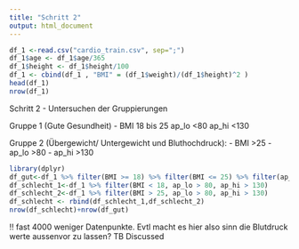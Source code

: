 ```yaml
---
title: "Schritt 2"
output: html_document
---
```

```r
df_1 <-read.csv("cardio_train.csv", sep=";")
df_1$age <- df_1$age/365
df_1$height <- df_1$height/100
df_1 <- cbind(df_1 , "BMI" = (df_1$weight)/(df_1$height)^2 )
head(df_1)
nrow(df_1)
```

Schritt 2 - Untersuchen der Gruppierungen



Gruppe 1 (Gute Gesundheit) 
- BMI 18 bis 25
ap_lo <80
ap_hi <130


Gruppe 2 (Übergewicht/ Untergewicht und Bluthochdruck):
- BMI >25
- ap_lo >80
- ap_hi >130

```r
library(dplyr)
df_gut<-df_1 %>% filter(BMI >= 18) %>% filter(BMI <= 25) %>% filter(ap_lo<=80) %>%filter(ap_hi<=130)
df_schlecht_1<-df_1 %>% filter(BMI < 18, ap_lo > 80, ap_hi > 130)
df_schlecht_2<-df_1 %>% filter(BMI > 25, ap_lo > 80, ap_hi > 130)
df_schlecht <- rbind(df_schlecht_1,df_schlecht_2)
nrow(df_schlecht)+nrow(df_gut)

```

!! fast 4000 weniger Datenpunkte. Evtl macht es hier also sinn die Blutdruck werte aussenvor zu lassen?
TB Discussed